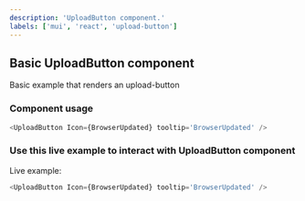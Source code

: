 ---
description: 'UploadButton component.'
labels: ['mui', 'react', 'upload-button']
---


## Basic UploadButton component

Basic example that renders an upload-button

### Component usage

```js
<UploadButton Icon={BrowserUpdated} tooltip='BrowserUpdated' />
```

### Use this live example to interact with UploadButton component

Live example:

```js live
<UploadButton Icon={BrowserUpdated} tooltip='BrowserUpdated' />
```
